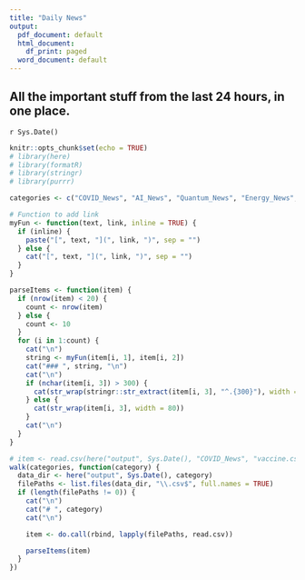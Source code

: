 ```yaml
---
title: "Daily News"
output:
  pdf_document: default
  html_document:
    df_print: paged
  word_document: default
---
```


## All the important stuff from the last 24 hours, in one place.

`r Sys.Date()`


```r
knitr::opts_chunk$set(echo = TRUE)
# library(here)
# library(formatR)
# library(stringr)
# library(purrr)

categories <- c("COVID_News", "AI_News", "Quantum_News", "Energy_News", "Disinformation_News")
```


```r
# Function to add link
myFun <- function(text, link, inline = TRUE) {
  if (inline) {
    paste("[", text, "](", link, ")", sep = "")
  } else {
    cat("[", text, "](", link, ")", sep = "")
  }
}
```

```r
parseItems <- function(item) {
  if (nrow(item) < 20) {
    count <- nrow(item)
  } else {
    count <- 10
  }
  for (i in 1:count) {
    cat("\n")
    string <- myFun(item[i, 1], item[i, 2])
    cat("### ", string, "\n")
    cat("\n")
    if (nchar(item[i, 3]) > 300) {
      cat(str_wrap(stringr::str_extract(item[i, 3], "^.{300}"), width = 80), "...")
    } else {
      cat(str_wrap(item[i, 3], width = 80))
    }
    cat("\n")
  }
}
```

```r
# item <- read.csv(here("output", Sys.Date(), "COVID_News", "vaccine.csv"), header = TRUE, sep = ",")
walk(categories, function(category) {
  data_dir <- here("output", Sys.Date(), category)
  filePaths <- list.files(data_dir, "\\.csv$", full.names = TRUE)
  if (length(filePaths != 0)) {
    cat("\n")
    cat("# ", category)
    cat("\n")

    item <- do.call(rbind, lapply(filePaths, read.csv))

    parseItems(item)
  }
})
```





<style>
    pre {
        border: 0;
    }
</style>
